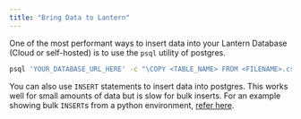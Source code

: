 ```yaml
---
title: "Bring Data to Lantern"
---
```


One of the most performant ways to insert data into your Lantern Database (Cloud or self-hosted)
is to use the `psql` utility of postgres.

```bash
psql 'YOUR_DATABASE_URL_HERE' -c "\COPY <TABLE_NAME> FROM <FILENAME>.csv WITH delimiter ',' CSV"
```

You can also use `INSERT` statements to insert data into postgres.
This works well for small amounts of data but is slow for bulk inserts.
For an example showing bulk `INSERT`s from a python environment, [refer here](https://gist.github.com/var77/dbf9b8c9845356d51a5588f6c7020cd1).
